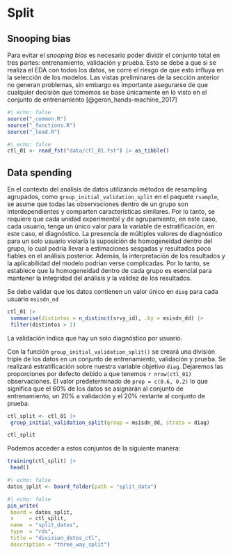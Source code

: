 
# Split {#sec-split}

## Snooping bias

Para evitar el *snooping bias* es necesario poder dividir el conjunto total
en tres partes: entrenamiento, validación y prueba.  Esto se debe a que si
se realiza el EDA con todos los datos, se corre el riesgo de que esto influya
en la selección de los modelos.  Las vistas preliminares de la sección
anterior no generan problemas, sin embargo es importante asegurarse de que
cualquier decisión que tomemos se base únicamente en lo visto en el conjunto
de entrenamiento [@geron_hands-machine_2017]


```{r}
#| echo: false
source("_common.R")
source("_functions.R")
source("_load.R")
```

```{r}
#| echo: false
ctl_01 <- read_fst("data/ctl_01.fst") |> as_tibble()
```

## Data spending

En el contexto del análisis de datos utilizando métodos de resampling agrupados,
como `group_initial_validation_split` en el paquete `rsample`, se asume que
todas las observaciones dentro de un grupo son interdependientes y comparten
características similares. Por lo tanto, se requiere que cada unidad
experimental y de agrupamiento, en este caso, cada usuario, tenga un único valor
para la variable de estratificación, en este caso, el diagnóstico. La presencia
de múltiples valores de diagnóstico para un solo usuario violaría la suposición
de homogeneidad dentro del grupo, lo cual podría llevar a estimaciones sesgadas
y resultados poco fiables en el análisis posterior. Además, la interpretación de
los resultados y la aplicabilidad del modelo podrían verse complicadas. Por lo
tanto, se establece que la homogeneidad dentro de cada grupo es esencial para
mantener la integridad del análisis y la validez de los resultados.

Se debe validar que los datos contienen un valor único en `diag` para
cada usuario `msisdn_nd`

```{r}
ctl_01 |> 
 summarise(distintos = n_distinct(srvy_id), .by = msisdn_dd) |> 
 filter(distintos > 1)
```

La validación indica que hay un solo diagnóstico por usuario.

Con la función `group_initial_validation_split()` se creará una división triple
de los datos en un conjunto de entrenamiento, validación y prueba. Se realizará
estratificación sobre nuestra variable objetivo `diag`. Dejaremos las
proporciones por defecto debido a que tenemos `r nrow(ctl_01)` observaciones.
El valor predeterminado de `prop = c(0.6, 0.2)` lo que significa que el 60% de
los datos se asignarán al conjunto de entrenamiento, un 20% a validación y el
20% restante al conjunto de prueba.

```{r}
ctl_split <- ctl_01 |> 
 group_initial_validation_split(group = msisdn_dd, strata = diag)
```

```{r}
ctl_split
```

Podemos acceder a estos conjuntos de la siguiente manera:

```{r}
training(ctl_split) |> 
 head()
```

```{r}
#| echo: false
datos_split <- board_folder(path = "split_data")
```

```{r}
#| echo: false
pin_write(
 board = datos_split,
 x     = ctl_split,
 name  = "split_datos",
 type  = "rds",
 title = "division_datos_ctl",
 description = "three_way_split")
```

